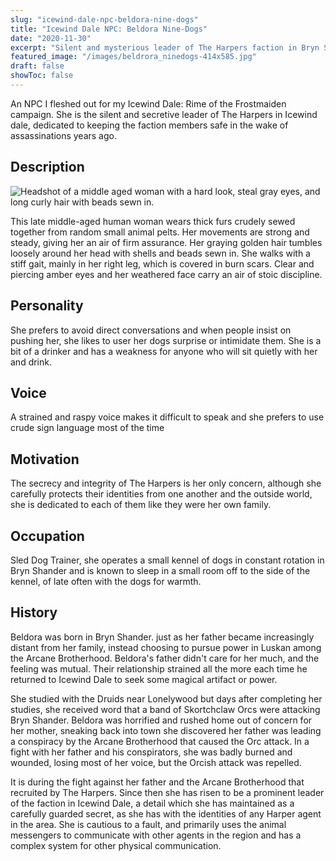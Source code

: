 ```yaml
---
slug: "icewind-dale-npc-beldora-nine-dogs"
title: "Icewind Dale NPC: Beldora Nine-Dogs"
date: "2020-11-30"
excerpt: "Silent and mysterious leader of The Harpers faction in Bryn Shander for your 5th edition Icewind Dale Rime of the Frostmaiden game."
featured_image: "/images/beldrora_ninedogs-414x585.jpg"
draft: false
showToc: false
---
```


 An NPC I fleshed out for my Icewind Dale: Rime of the Frostmaiden campaign.  She is the silent and secretive leader of The Harpers in Icewind dale, dedicated to keeping the faction members safe in the wake of assassinations years ago.

## Description

![Headshot of a middle aged woman with a hard look, steal gray eyes, and long curly hair with beads sewn in.](/images/beldrora_ninedogs-414x585.jpg)

This late middle-aged human woman wears thick furs crudely sewed together from random small animal pelts. Her movements are strong and steady, giving her an air of firm assurance. Her graying golden hair tumbles loosely around her head with shells and beads sewn in. She walks with a stiff gait, mainly in her right leg, which is covered in burn scars. Clear and piercing amber eyes and her weathered face carry an air of stoic discipline.

## Personality

She prefers to avoid direct conversations and when people insist on pushing her, she likes to user her dogs surprise or intimidate them. She is a bit of a drinker and has a weakness for anyone who will sit quietly with her and drink.

## Voice

A strained and raspy voice makes it difficult to speak and she prefers to use crude sign language most of the time

## Motivation

The secrecy and integrity of The Harpers is her only concern, although she carefully protects their identities from one another and the outside world, she is dedicated to each of them like they were her own family.

## Occupation

Sled Dog Trainer, she operates a small kennel of dogs in constant rotation in Bryn Shander and is known to sleep in a small room off to the side of the kennel, of late often with the dogs for warmth.

## History

Beldora was born in Bryn Shander. just as her father became increasingly distant from her family, instead choosing to pursue power in Luskan among the Arcane Brotherhood. Beldora's father didn't care for her much, and the feeling was mutual. Their relationship strained all the more each time he returned to Icewind Dale to seek some magical artifact or power.

She studied with the Druids near Lonelywood but days after completing her studies, she received word that a band of Skortchclaw Orcs were attacking Bryn Shander. Beldora was horrified and rushed home out of concern for her mother, sneaking back into town she discovered her father was leading a conspiracy by the Arcane Brotherhood that caused the Orc attack. In a fight with her father and his conspirators, she was badly burned and wounded, losing most of her voice, but the Orcish attack was repelled.

It is during the fight against her father and the Arcane Brotherhood that recruited by The Harpers. Since then she has risen to be a prominent leader of the faction in Icewind Dale, a detail which she has maintained as a carefully guarded secret, as she has with the identities of any Harper agent in the area. She is cautious to a fault, and primarily uses the animal messengers to communicate with other agents in the region and has a complex system for other physical communication.
